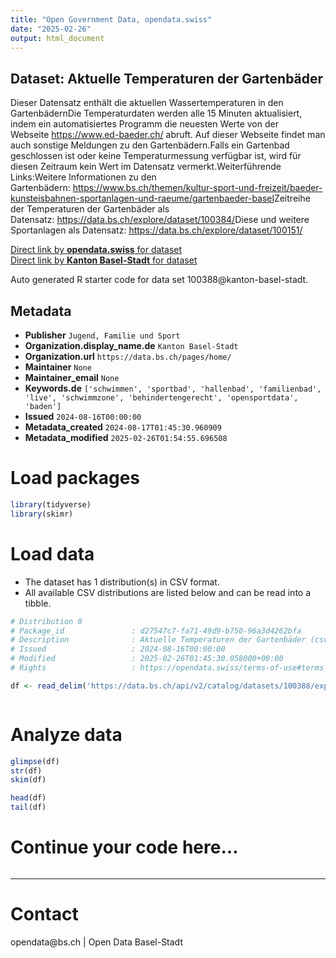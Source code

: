```yaml
---
title: "Open Government Data, opendata.swiss"
date: "2025-02-26"
output: html_document
---
```


## Dataset: Aktuelle Temperaturen der Gartenbäder

Dieser Datensatz enthält die aktuellen Wassertemperaturen in den GartenbädernDie Temperaturdaten werden alle 15 Minuten aktualisiert, indem ein automatisiertes Programm die neuesten Werte von der Webseite [https://www.ed-baeder.ch/](https://www.ed-baeder.ch/) abruft. Auf dieser Webseite findet man auch sonstige Meldungen zu den Gartenbädern.Falls ein Gartenbad geschlossen ist oder keine Temperaturmessung verfügbar ist, wird für diesen Zeitraum kein Wert im Datensatz vermerkt.Weiterführende Links:Weitere Informationen zu den Gartenbädern: [https://www.bs.ch/themen/kultur-sport-und-freizeit/baeder-kunsteisbahnen-sportanlagen-und-raeume/gartenbaeder-basel](https://www.bs.ch/themen/kultur-sport-und-freizeit/baeder-kunsteisbahnen-sportanlagen-und-raeume/gartenbaeder-basel)Zeitreihe der Temperaturen der Gartenbäder als Datensatz: [https://data.bs.ch/explore/dataset/100384/](https://data.bs.ch/explore/dataset/100384/)Diese und weitere Sportanlagen als Datensatz: [https://data.bs.ch/explore/dataset/100151/](https://data.bs.ch/explore/dataset/100151/)

[Direct link by **opendata.swiss** for dataset](https://opendata.swiss/de/dataset/aktuelle-temperaturen-der-gartenbader)<br>
[Direct link by **Kanton Basel-Stadt** for dataset](https://data.bs.ch/explore/dataset/100388/)

Auto generated R starter code for data set 100388@kanton-basel-stadt.

## Metadata

- **Publisher** `Jugend, Familie und Sport`
- **Organization.display_name.de** `Kanton Basel-Stadt`
- **Organization.url** `https://data.bs.ch/pages/home/`
- **Maintainer** `None`
- **Maintainer_email** `None`
- **Keywords.de** `['schwimmen', 'sportbad', 'hallenbad', 'familienbad', 'live', 'schwimmzone', 'behindertengerecht', 'opensportdata', 'baden']`
- **Issued** `2024-08-16T00:00:00`
- **Metadata_created** `2024-08-17T01:45:30.960909`
- **Metadata_modified** `2025-02-26T01:54:55.696508`


# Load packages

```r

library(tidyverse)
library(skimr)

```

# Load data

-   The dataset has 1 distribution(s) in CSV format.
-   All available CSV distributions are listed below and can be read into a tibble.

```r

# Distribution 0
# Package_id               : d27547c7-fa71-49d9-b750-96a3d4262bfa
# Description              : Aktuelle Temperaturen der Gartenbäder (csv)
# Issued                   : 2024-08-16T00:00:00
# Modified                 : 2025-02-26T01:45:30.058000+00:00
# Rights                   : https://opendata.swiss/terms-of-use#terms_by

df <- read_delim('https://data.bs.ch/api/v2/catalog/datasets/100388/exports/csv?use_labels=true')



```

# Analyze data

```r

glimpse(df)
str(df)
skim(df)

head(df)
tail(df)

```

# Continue your code here...

```r

```

------------------------------------------------------------------------

# Contact

opendata@bs.ch | Open Data Basel-Stadt
